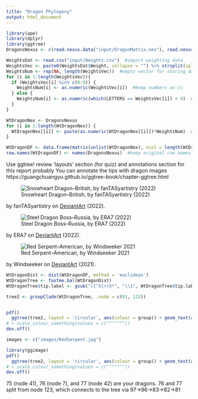 ```yaml
---
title: "Dragon Phylogeny"
output: html_document
---
```

```r
library(ape)
library(dplyr)
library(ggtree)
DragonsNexus <- c(read.nexus.data("input/DragonMatrix.nex"), read.nexus.data("input/A7_MAHRTSMITH_AMELIE_DragonAppend.nex")) #import original and appendment data into single list object 

WeightsDat <- read.csv("input/Weights.csv")  #import weighting data
WeightsVec <- paste0(WeightsDat$Weight, collapse = "") %>% strsplit(split = "") %>% unlist() #vector of weights
WeightsNum <- rep(NA, length(WeightsVec))  #empty vector for storing data
for (i in 1:length(WeightsVec)){
  if (WeightsVec[i] %in% c(0:9)) {
    WeightsNum[i] <- as.numeric(WeightsVec[i])  #keep numbers as-is
  } else {
    WeightsNum[i] <- as.numeric(which(LETTERS == WeightsVec[i]) + 9)  #replace letter weights with a corresponding number from 10-35
  }
} 

WtDragonNex <- DragonsNexus
for (i in 1:length(WtDragonNex)) {
  WtDragonNex[[i]] <- paste(as.numeric(WtDragonNex[[i]])*WeightsNum)  #multiply the binary values by the weighted values
}

WtDragonDF <- data.frame(matrix(unlist(WtDragonNex), ncol = length(WtDragonNex[[1]]), byrow = TRUE))  #convert to data frame
row.names(WtDragonDF) <- names(DragonsNexus)  #keep original row names
```

Use ggtree! review 'layouts' section (for quiz) 
and annotations section for this report probably
You can annotate the tips with dragon images 
https://guangchuangyu.github.io/ggtree-book/chapter-ggtree.html 



![Snowheart Dragon--British, by fanTASyartistry  (2022)](./images/Snowheart.jpg)

by fanTASyartistry on [DeviantArt](https://www.deviantart.com/fantasyartistry/art/Snowheart-Dragon-commission-907603851) 
(2022). 



![Steel Dragon Boss--Russia, by ERA7 (2022)](./images/SteelBoss.jpg)

by ERA7 on [DeviantArt](https://www.deviantart.com/era7/art/Steel-Dragon-Boss-907575223) (2022).



![Red Serpent--American, by Windseeker 2021](./images/RedSerpent.jpg)

by Windseeker on [DeviantArt](https://www.deviantart.com/windseeker/art/Red-Serpent-893955932) (2021). 


```r
WtDragonDist <- dist(WtDragonDF, method = 'euclidean')
WtDragonTree <- fastme.bal(WtDragonDist)
WtDragonTree$tip.label <- gsub("([^X]+)X*", "\\1", WtDragonTree$tip.label)

tree2 <- groupClade(WtDragonTree, .node = c(91, 123))


pdf()
  ggtree(tree2, layout = 'circular', aes(colour = group)) + geom_text(aes(label=node), hjust=-.3, size = 1) + geom_tiplab(size = 1)
# + scale_colour_something(values = c("""""""))
dev.off()

images <- c("images/RedSerpent.jpg")

library(ggimage)
pdf()
  ggtree(tree2, layout = 'circular', aes(colour = group)) + geom_text(aes(label=node), hjust=-.3, size = 1) + geom_tiplab(size = 1) + geom_tiplab(aes(image = images), geom = "image") 
# + scale_colour_something(values = c("""""""))
dev.off()
```

 75 (node 41), 76 (node 7), and 77 (node 42) are your dragons.
76 and 77 split from node 123, which connects to the tree via 97->96->83->82->81
